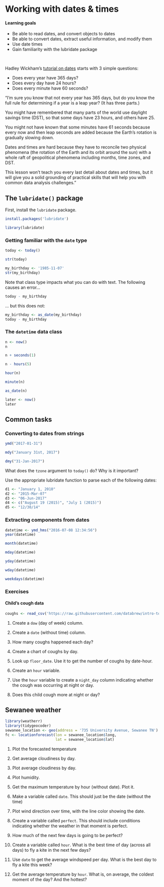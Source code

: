 # Working with dates & times {#dates}


#### Learning goals {-}

* Be able to read dates, and convert objects to dates
* Be able to convert dates, extract useful information, and modify them
* Use date times
* Gain familiarity with the lubridate package

&nbsp;

Hadley Wickham's [tutorial on dates](https://r4ds.had.co.nz/dates-and-times.html) starts with 3 simple questions:


-   Does every year have 365 days?
-   Does every day have 24 hours?
-   Does every minute have 60 seconds?

"I'm sure you know that not every year has 365 days, but do you know the full rule for determining if a year is a leap year? (It has three parts.)  

You might have remembered that many parts of the world use daylight savings time (DST), so that some days have 23 hours, and others have 25. 

You might not have known that some minutes have 61 seconds because every now and then leap seconds are added because the Earth's rotation is gradually slowing down.

Dates and times are hard because they have to reconcile two physical phenomena (the rotation of the Earth and its orbit around the sun) with a whole raft of geopolitical phenomena including months, time zones, and DST.  

This lesson won't teach you every last detail about dates and times, but it will give you a solid grounding of practical skills that will help you with common data analysis challenges."

## The `lubridate()` package  {-}

First, install the `lubridate` package.

```r
install.packages('lubridate')
```

```r
library(lubridate)
```

### Getting familiar with the `date` type  {-}

```r
today <- today()
```

```r
str(today)
```

```r
my_birthday <- '1985-11-07'
str(my_birthday)
```

Note that class type impacts what you can do with text. The following causes an error...

```r
today - my_birthday
```

... but this does not:

```r
my_birthday <- as_date(my_birthday)
today - my_birthday
```


### The `datetime` data class  {-}

```r
n <- now() 
n
```

```r
n + seconds(1)
```

```r
n - hours(5)
```

```r
hour(n)
```

```r
minute(n)
```

```r
as_date(n)
```

```r
later <- now()
later
```


## Common tasks {-}

### Converting to dates from strings  {-}

```r
ymd("2017-01-31")
```

```r
mdy("January 31st, 2017")
```

```r
dmy("31-Jan-2017")
```

What does the `tzone` argument to `today()` do? Why is it important?

Use the appropriate lubridate function to parse each of the following dates:

```r
d1 <- "January 1, 2010"
d2 <- "2015-Mar-07"
d3 <- "06-Jun-2017"
d4 <- c("August 19 (2015)", "July 1 (2015)")
d5 <- "12/30/14"
```

### Extracting components from dates  {-}

```r
datetime <- ymd_hms("2016-07-08 12:34:56")
year(datetime)
```

```r
month(datetime)
```

```r
mday(datetime)
```

```r
yday(datetime)
```

```r
wday(datetime)
```

```r
weekdays(datetime)
```


### Exercises

#### Child's cough data  {-}

```r
coughs <- read_csv('https://raw.githubusercontent.com/databrew/intro-to-data-science/main/data/coughs.csv')
```

1. Create a `dow` (day of week) column.

2. Create a `date` (without time) column.

3. How many coughs happened each day?

4. Create a chart of coughs by day.

5. Look up `floor_date`. Use it to get the number of coughs by date-hour.

6. Create an `hour` variable.

7. Use the `hour` variable to create a `night_day` column indicating whether the cough was occurring at night or day.

8. Does this child cough more at night or day?


## Sewanee weather {-}

```r
library(weatherr)
library(tidygeocoder)
sewanee_location <- geo(address = '735 University Avenue, Sewanee TN')
fc <- locationforecast(lon = sewanee_location$long,
                       lat = sewanee_location$lat)

```

1. Plot the forecasted temperature

2. Get average cloudiness by day.

3. Plot average cloudiness by day.

4. Plot humidity.

5. Get the maximum temperature by hour (without date). Plot it.

6. Make a variable called `date`. This should just be the date (without the time)

7. Plot wind direction over time, with the line color showing the date.

8. Create a variable called `perfect`. This should include conditions indicating whether the weather in that moment is perfect.

9. How much of the next few days is going to be perfect?

10. Create a variable called `hour`. What is the best time of day (across all days) to fly a kite in the next few days?

11. Use `date` to get the average windspeed per day. What is the best day to fly a kite this week?

12. Get the average temperature by `hour`. What is, on average, the coldest moment of the day? And the hottest?



